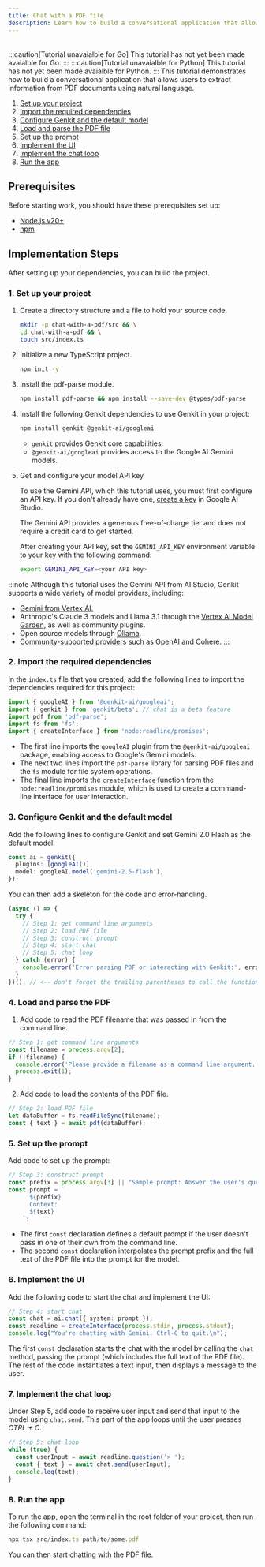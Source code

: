 ```yaml
---
title: Chat with a PDF file
description: Learn how to build a conversational application that allows users to extract information from PDF documents using natural language across JavaScript, Go, and Python.
---
```



<div style="display: flex; justify-content: space-between; align-items: center; gap: 1rem; margin: 1rem 0 1rem 0;">
  <LanguageSelector supportedLanguages="js" />
  <CopyMarkdownButton />
</div>

<LanguageContent lang="go">
:::caution[Tutorial unavaialble for Go]
This tutorial has not yet been made avaialble for Go.
:::
</LanguageContent>

<LanguageContent lang="python">
:::caution[Tutorial unavaialble for Python]
This tutorial has not yet been made avaialble for Python.
:::
</LanguageContent>

<LanguageContent lang="js">
This tutorial demonstrates how to build a conversational application that
allows users to extract information from PDF documents using natural language.

1. [Set up your project](#1-set-up-your-project)
2. [Import the required dependencies](#2-import-the-required-dependencies)
3. [Configure Genkit and the default model](#3-configure-genkit-and-the-default-model)
4. [Load and parse the PDF file](#4-load-and-parse-the-pdf)
5. [Set up the prompt](#5-set-up-the-prompt)
6. [Implement the UI](#6-implement-the-ui)
7. [Implement the chat loop](#7-implement-the-chat-loop)
8. [Run the app](#8-run-the-app)

## Prerequisites

Before starting work, you should have these prerequisites set up:

- [Node.js v20+](https://nodejs.org/en/download)
- [npm](https://docs.npmjs.com/downloading-and-installing-node-js-and-npm)

## Implementation Steps

After setting up your dependencies, you can build the project.

### 1. Set up your project

1. Create a directory structure and a file to hold
   your source code.

   ```bash
   mkdir -p chat-with-a-pdf/src && \
   cd chat-with-a-pdf && \
   touch src/index.ts
   ```

2. Initialize a new TypeScript project.

   ```bash
   npm init -y
   ```

3. Install the pdf-parse module.

   ```bash
   npm install pdf-parse && npm install --save-dev @types/pdf-parse
   ```

4. Install the following Genkit dependencies to use Genkit in your project:

   ```bash
   npm install genkit @genkit-ai/googleai
   ```

   - `genkit` provides Genkit core capabilities.
   - `@genkit-ai/googleai` provides access to the Google AI Gemini models.

5. Get and configure your model API key

   To use the Gemini API, which this tutorial uses, you must first
   configure an API key. If you don't already have one,
   [create a key](https://makersuite.google.com/app/apikey) in Google AI Studio.

   The Gemini API provides a generous free-of-charge tier and does not require a
   credit card to get started.

   After creating your API key, set the `GEMINI_API_KEY` environment
   variable to your key with the following command:

   ```bash
   export GEMINI_API_KEY=<your API key>
   ```

:::note
Although this tutorial uses the Gemini API from AI Studio, Genkit
supports a wide variety of model providers, including:

- [Gemini from Vertex AI.](/docs/plugins/vertex-ai#generative-ai-models)
- Anthropic's Claude 3 models and Llama 3.1 through the
  [Vertex AI Model Garden](/docs/plugins/vertex-ai#anthropic-claude-3-on-vertex-ai-model-garden),
  as well as community plugins.
- Open source models through
  [Ollama](/docs/plugins/ollama).
- [Community-supported providers](/docs/plugins/overview) such as OpenAI and Cohere.
  :::

### 2. Import the required dependencies

In the `index.ts` file that you created, add the
following lines to import the dependencies required for this project:

```typescript
import { googleAI } from '@genkit-ai/googleai';
import { genkit } from 'genkit/beta'; // chat is a beta feature
import pdf from 'pdf-parse';
import fs from 'fs';
import { createInterface } from 'node:readline/promises';
```

- The first line imports the `googleAI`
  plugin from the `@genkit-ai/googleai` package, enabling access to
  Google's Gemini models.
- The next two lines import the `pdf-parse` library for parsing PDF files
  and the `fs` module for file system operations.
- The final line imports the `createInterface` function from the
  `node:readline/promises` module, which is used to create a command-line
  interface for user interaction.

### 3. Configure Genkit and the default model

Add the following lines to configure Genkit and set Gemini 2.0 Flash as the
default model.

```typescript
const ai = genkit({
  plugins: [googleAI()],
  model: googleAI.model('gemini-2.5-flash'),
});
```

You can then add a skeleton for the code and error-handling.

```typescript
(async () => {
  try {
    // Step 1: get command line arguments
    // Step 2: load PDF file
    // Step 3: construct prompt
    // Step 4: start chat
    // Step 5: chat loop
  } catch (error) {
    console.error('Error parsing PDF or interacting with Genkit:', error);
  }
})(); // <-- don't forget the trailing parentheses to call the function!
```

### 4. Load and parse the PDF

1. Add code to read the PDF filename that was passed
   in from the command line.

```typescript
// Step 1: get command line arguments
const filename = process.argv[2];
if (!filename) {
  console.error('Please provide a filename as a command line argument.');
  process.exit(1);
}
```

2. Add code to load the contents of the PDF file.

```typescript
// Step 2: load PDF file
let dataBuffer = fs.readFileSync(filename);
const { text } = await pdf(dataBuffer);
```

### 5. Set up the prompt

Add code to set up the prompt:

```typescript
// Step 3: construct prompt
const prefix = process.argv[3] || "Sample prompt: Answer the user's questions about the contents of this PDF file.";
const prompt = `
      ${prefix}
      Context:
      ${text}
    `;
```

- The first `const` declaration defines a default prompt if the user doesn't
  pass in one of their own from the command line.
- The second `const` declaration interpolates the prompt prefix and the full
  text of the PDF file into the prompt for the model.

### 6. Implement the UI

Add the following code to start the chat and
implement the UI:

```typescript
// Step 4: start chat
const chat = ai.chat({ system: prompt });
const readline = createInterface(process.stdin, process.stdout);
console.log("You're chatting with Gemini. Ctrl-C to quit.\n");
```

The first `const` declaration starts the chat with the model by
calling the `chat` method, passing the prompt (which includes
the full text of the PDF file). The rest of the code instantiates
a text input, then displays a message to the user.

### 7. Implement the chat loop

Under Step 5, add code to receive user input and
send that input to the model using `chat.send`. This part
of the app loops until the user presses _CTRL + C_.

```typescript
// Step 5: chat loop
while (true) {
  const userInput = await readline.question('> ');
  const { text } = await chat.send(userInput);
  console.log(text);
}
```

### 8. Run the app

To run the app, open the terminal in the root
folder of your project, then run the following command:

```typescript
npx tsx src/index.ts path/to/some.pdf
```

You can then start chatting with the PDF file.

</LanguageContent>